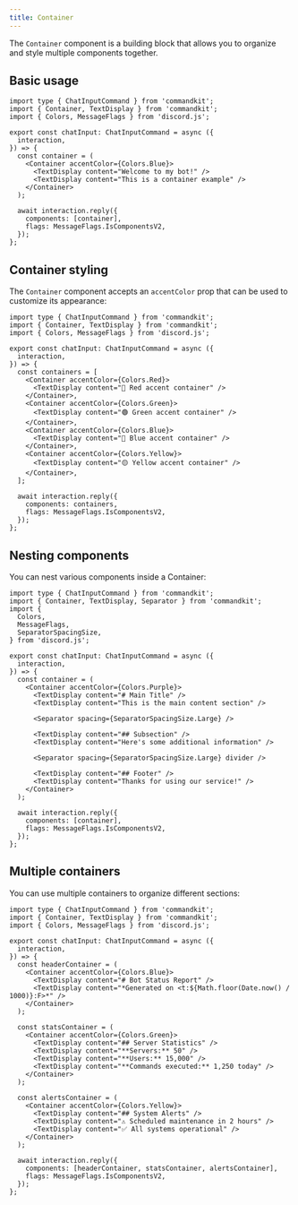 ```yaml
---
title: Container
---
```


The `Container` component is a building block that allows you to
organize and style multiple components together.

## Basic usage

```tsx title="src/app/commands/container-example.ts"
import type { ChatInputCommand } from 'commandkit';
import { Container, TextDisplay } from 'commandkit';
import { Colors, MessageFlags } from 'discord.js';

export const chatInput: ChatInputCommand = async ({
  interaction,
}) => {
  const container = (
    <Container accentColor={Colors.Blue}>
      <TextDisplay content="Welcome to my bot!" />
      <TextDisplay content="This is a container example" />
    </Container>
  );

  await interaction.reply({
    components: [container],
    flags: MessageFlags.IsComponentsV2,
  });
};
```

## Container styling

The `Container` component accepts an `accentColor` prop that can be
used to customize its appearance:

```tsx title="src/app/commands/styled-container.ts"
import type { ChatInputCommand } from 'commandkit';
import { Container, TextDisplay } from 'commandkit';
import { Colors, MessageFlags } from 'discord.js';

export const chatInput: ChatInputCommand = async ({
  interaction,
}) => {
  const containers = [
    <Container accentColor={Colors.Red}>
      <TextDisplay content="🔴 Red accent container" />
    </Container>,
    <Container accentColor={Colors.Green}>
      <TextDisplay content="🟢 Green accent container" />
    </Container>,
    <Container accentColor={Colors.Blue}>
      <TextDisplay content="🔵 Blue accent container" />
    </Container>,
    <Container accentColor={Colors.Yellow}>
      <TextDisplay content="🟡 Yellow accent container" />
    </Container>,
  ];

  await interaction.reply({
    components: containers,
    flags: MessageFlags.IsComponentsV2,
  });
};
```

## Nesting components

You can nest various components inside a Container:

```tsx title="src/app/commands/nested-container.ts"
import type { ChatInputCommand } from 'commandkit';
import { Container, TextDisplay, Separator } from 'commandkit';
import {
  Colors,
  MessageFlags,
  SeparatorSpacingSize,
} from 'discord.js';

export const chatInput: ChatInputCommand = async ({
  interaction,
}) => {
  const container = (
    <Container accentColor={Colors.Purple}>
      <TextDisplay content="# Main Title" />
      <TextDisplay content="This is the main content section" />

      <Separator spacing={SeparatorSpacingSize.Large} />

      <TextDisplay content="## Subsection" />
      <TextDisplay content="Here's some additional information" />

      <Separator spacing={SeparatorSpacingSize.Large} divider />

      <TextDisplay content="## Footer" />
      <TextDisplay content="Thanks for using our service!" />
    </Container>
  );

  await interaction.reply({
    components: [container],
    flags: MessageFlags.IsComponentsV2,
  });
};
```

## Multiple containers

You can use multiple containers to organize different sections:

```tsx title="src/app/commands/multi-container.ts"
import type { ChatInputCommand } from 'commandkit';
import { Container, TextDisplay } from 'commandkit';
import { Colors, MessageFlags } from 'discord.js';

export const chatInput: ChatInputCommand = async ({
  interaction,
}) => {
  const headerContainer = (
    <Container accentColor={Colors.Blue}>
      <TextDisplay content="# Bot Status Report" />
      <TextDisplay content="*Generated on <t:${Math.floor(Date.now() / 1000)}:F>*" />
    </Container>
  );

  const statsContainer = (
    <Container accentColor={Colors.Green}>
      <TextDisplay content="## Server Statistics" />
      <TextDisplay content="**Servers:** 50" />
      <TextDisplay content="**Users:** 15,000" />
      <TextDisplay content="**Commands executed:** 1,250 today" />
    </Container>
  );

  const alertsContainer = (
    <Container accentColor={Colors.Yellow}>
      <TextDisplay content="## System Alerts" />
      <TextDisplay content="⚠️ Scheduled maintenance in 2 hours" />
      <TextDisplay content="✅ All systems operational" />
    </Container>
  );

  await interaction.reply({
    components: [headerContainer, statsContainer, alertsContainer],
    flags: MessageFlags.IsComponentsV2,
  });
};
```
